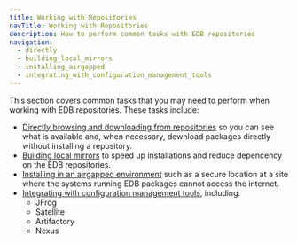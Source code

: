 ```yaml
---
title: Working with Repositories
navTitle: Working with Repositories
description: How to perform common tasks with EDB repositories
navigation:
  - directly
  - building_local_mirrors
  - installing_airgapped
  - integrating_with_configuration_management_tools
---
```


This section covers common tasks that you may need to perform when working with EDB repositories. These tasks include:

* [Directly browsing and downloading from repositories](directly) so you can see what is available and, when necessary, download packages directly without installing a repository.
* [Building local mirrors](building_local_mirrors) to speed up installations and reduce depencency on the EDB repositories.
* [Installing in an airgapped environment](installing_airgapped) such as a secure location at a  site where the systems running EDB packages cannot access the internet.
* [Integrating with configuration management tools](integrating_with_configuration_management_tools), including:
  * JFrog
  * Satellite
  * Artifactory
  * Nexus

<br/>
<br/>

